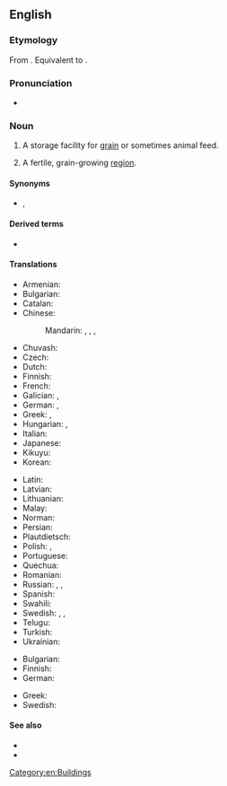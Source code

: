 ==English==
{{wikipedia}}

===Etymology===
{{PIE root|en|ǵerh₂}}
From {{bor|en|la|grānārium}}. Equivalent to {{suffix|en|grain|ary}}.

===Pronunciation===
* {{IPA|/ˈɡɹænəɹi/|lang=en}}

===Noun===
{{en-noun|granaries|granarys}}

# {{lb|en|agriculture}} A storage facility for [[grain]] or sometimes animal feed.
# {{lb|en|figuratively}} A fertile, grain-growing [[region]].

====Synonyms====
* {{sense|fertile region}} {{l|en|breadbasket}}, {{l|en|rice bowl}}

====Derived terms====
* {{l|en|granary bread}}

====Translations====
{{trans-top|storage facility}}
* Armenian: {{t+|hy|ամբար}}
* Bulgarian: {{t+|bg|хамбар|m|sc=Cyrl}}
* Catalan: {{t|ca|graner}}
* Chinese:
*: Mandarin: {{t|cmn|筒倉|sc=Hani}}, {{t|cmn|筒仓|tr=tǒngcāng|sc=Hani}}, {{t+|cmn|糧倉|sc=Hani}}, {{t+|cmn|粮仓|tr=liángcāng|sc=Hani}}
* Chuvash: {{t|cv|ампар}}
* Czech: {{t|cs|sýpka|f}}
* Dutch: {{t+|nl|graanschuur}}
* Finnish: {{t+|fi|aitta}}
* French: {{t+|fr|grenier|m}}
* Galician: {{t+|gl|hórreo|m}}, {{t+|gl|celeiro|m}}
* German: {{t|de|Getreidespeicher|m}}, {{t|de|Kornhaus|n}}
* Greek: {{t+|el|σιταποθήκη|m}}, {{t+|el|σιτοβολώνας|m}}
* Hungarian: {{t+|hu|magtár}}, {{t+|hu|hombár}}
* Italian: {{t+|it|granaio}}
* Japanese: {{t|ja|穀倉|tr=こくそう, kokusō|sc=Jpan}}
* Kikuyu: {{t|ki|ikũmbĩ|c5}}
* Korean: {{t+|ko|곡창}}
{{trans-mid}}
* Latin: {{t|la|granarium}}
* Latvian: {{t|lv|klēts|f}}
* Lithuanian: {{t|lt|klė́tis|f}}
* Malay: {{t|ms|jelapang}}
* Norman: {{t|nrf|grain'nie|f}}
* Persian: {{t+|fa|انبار|tr=ambâr}}
* Plautdietsch: {{t|pdt|Spikja|m}}
* Polish: {{t+|pl|spichlerz|m}}, {{t+|pl|spichrz|m}}
* Portuguese: {{t+|pt|celeiro|m}}
* Quechua: {{t|qu|pirwa}}
* Romanian: {{t+|ro|grânar}}
* Russian: {{t+|ru|зернохрани́лище|n}}, {{t+|ru|амба́р|m}}, {{t+|ru|жи́тница|f}}
* Spanish: {{t+|es|granero|m}}
* Swahili: {{t+|sw|ghala}}
* Swedish: {{t|sv|spannmålsmagasin|n}}, {{t|sv|sädesmagasin|n}}, {{t+|sv|kornbod|c}}
* Telugu: {{t+|te|కోష్ఠము}}
* Turkish: {{t+|tr|ambar}}
* Ukrainian: {{t|uk|шпіхлір|m|tr=špixlír|sc=Cyrl}}
{{trans-bottom}}

{{trans-top|fertile, grain-growing region}}
* Bulgarian: {{t+|bg|житница|f|sc=Cyrl}}
* Finnish: {{t+|fi|vilja-aitta}}
* German: {{t+|de|Kornkammer|f}}
{{trans-mid}}
* Greek: {{t+|el|σιτοβολώνας|m}}
* Swedish: {{t+|sv|kornbod|c}}
{{trans-bottom}}

====See also====
* {{l|en|silo}}
* {{l|en|grain elevator}}

[[Category:en:Buildings]]